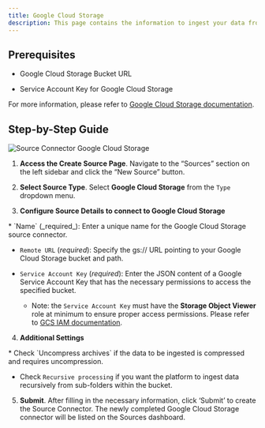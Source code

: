 ```yaml
---
title: Google Cloud Storage
description: This page contains the information to ingest your data from Google Cloud Storage.
---
```


## Prerequisites

*   Google Cloud Storage Bucket URL
    
*   Service Account Key for Google Cloud Storage
    

For more information, please refer to [Google Cloud Storage documentation](https://cloud.google.com/storage/docs).

## Step-by-Step Guide

![Source Connector Google Cloud Storage](https://unstructured-io.github.io/unstructured/_images/Source-Google-Cloud.png)

1.  **Access the Create Source Page**. Navigate to the “Sources” section on the left sidebar and click the “New Source” button.
    
2.  **Select Source Type**. Select **Google Cloud Storage** from the `Type` dropdown menu.
    
3.  **Configure Source Details to connect to Google Cloud Storage**
    
<Note>
*   `Name` (_required_): Enter a unique name for the Google Cloud Storage source connector.
    
*   `Remote URL` (_required_): Specify the gs:// URL pointing to your Google Cloud Storage bucket and path.
    
*   `Service Account Key` (_required_): Enter the JSON content of a Google Service Account Key that has the necessary permissions to access the specified bucket.
    
    *   Note: the `Service Account Key` must have the **Storage Object Viewer** role at minimum to ensure proper access permissions. Please refer to [GCS IAM documentation](https://cloud.google.com/storage/docs/access-control/iam).
</Note>

4.  **Additional Settings**
    
<Note>
*   Check `Uncompress archives` if the data to be ingested is compressed and requires uncompression.
    
*   Check `Recursive processing` if you want the platform to ingest data recursively from sub-folders within the bucket.
</Note> 

5.  **Submit**. After filling in the necessary information, click ‘Submit’ to create the Source Connector. The newly completed Google Cloud Storage connector will be listed on the Sources dashboard.
